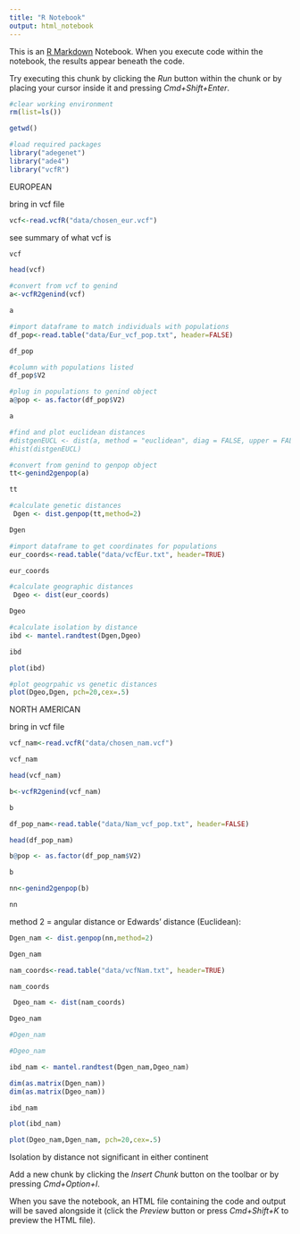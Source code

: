 ```yaml
---
title: "R Notebook"
output: html_notebook
---
```


This is an [R Markdown](http://rmarkdown.rstudio.com) Notebook. When you execute code within the notebook, the results appear beneath the code. 

Try executing this chunk by clicking the *Run* button within the chunk or by placing your cursor inside it and pressing *Cmd+Shift+Enter*. 

```r
#clear working environment
rm(list=ls())
```



```r
getwd()
```


```r
#load required packages
library("adegenet")
library("ade4")
library("vcfR")
```


EUROPEAN

bring in vcf file
```r
vcf<-read.vcfR("data/chosen_eur.vcf")
```

see summary of what vcf is
```r
vcf
```

```r
head(vcf)
```

```r
#convert from vcf to genind
a<-vcfR2genind(vcf)
```


```r
a
```


```r
#import dataframe to match individuals with populations
df_pop<-read.table("data/Eur_vcf_pop.txt", header=FALSE)
```

```r
df_pop
```

```r
#column with populations listed
df_pop$V2
```

```r
#plug in populations to genind object
a@pop <- as.factor(df_pop$V2)
```

```r
a
```

```r
#find and plot euclidean distances
#distgenEUCL <- dist(a, method = "euclidean", diag = FALSE, upper = FALSE, p = 2)
#hist(distgenEUCL)
```


```r
#convert from genind to genpop object
tt<-genind2genpop(a)
```

```r
tt
```
```r
#calculate genetic distances
 Dgen <- dist.genpop(tt,method=2)
```
```r
Dgen
```


```r
#import dataframe to get coordinates for populations
eur_coords<-read.table("data/vcfEur.txt", header=TRUE)
```
```r
eur_coords
```
```r
#calculate geographic distances
 Dgeo <- dist(eur_coords)
```

```r
Dgeo
```

```r
#calculate isolation by distance
ibd <- mantel.randtest(Dgen,Dgeo)
```

```r
ibd
```
```r
plot(ibd)
```

```r
#plot geogrpahic vs genetic distances
plot(Dgeo,Dgen, pch=20,cex=.5) 
```

NORTH AMERICAN

bring in vcf file
```r
vcf_nam<-read.vcfR("data/chosen_nam.vcf")
```
```r
vcf_nam
```

```r
head(vcf_nam)
```
```r
b<-vcfR2genind(vcf_nam)
```

```r
b
```


```r
df_pop_nam<-read.table("data/Nam_vcf_pop.txt", header=FALSE)
```

```r
head(df_pop_nam)
```

```r
b@pop <- as.factor(df_pop_nam$V2)
```



```r
b
```



```r
nn<-genind2genpop(b)
```


```r
nn
```

method 2 = angular distance or Edwards' distance (Euclidean):
```r
Dgen_nam <- dist.genpop(nn,method=2)
```


```r
Dgen_nam
```

```r
nam_coords<-read.table("data/vcfNam.txt", header=TRUE)
```

```r
nam_coords
```


```r
 Dgeo_nam <- dist(nam_coords)
```


```r
Dgeo_nam
```
```r
#Dgen_nam
```

```r
#Dgeo_nam
```

```r
ibd_nam <- mantel.randtest(Dgen_nam,Dgeo_nam)
```

```r
dim(as.matrix(Dgen_nam))
dim(as.matrix(Dgeo_nam))
```
```r
ibd_nam
```

```r
plot(ibd_nam)
```
```r
plot(Dgeo_nam,Dgen_nam, pch=20,cex=.5) 
```
Isolation by distance not significant in either continent

Add a new chunk by clicking the *Insert Chunk* button on the toolbar or by pressing *Cmd+Option+I*.

When you save the notebook, an HTML file containing the code and output will be saved alongside it (click the *Preview* button or press *Cmd+Shift+K* to preview the HTML file).
